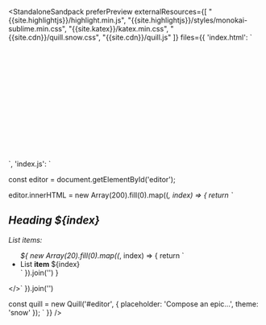 <title>Stress</title>


<StandaloneSandpack
  preferPreview
  externalResources={[
    "{{site.highlightjs}}/highlight.min.js",
    "{{site.highlightjs}}/styles/monokai-sublime.min.css",
    "{{site.katex}}/katex.min.css",
    "{{site.cdn}}/quill.snow.css",
    "{{site.cdn}}/quill.js"
  ]}
  files={{
    'index.html': `
<div id="editor" style="height: 220px">
</div>
<script src="/index.js"></script>
    `,
    'index.js': `

const editor = document.getElementById('editor');

editor.innerHTML = new Array(200).fill(0).map((_, index) => {
  return \`
    <h2>Heading <i>\${index}</i></h2>
    <p>List items:</p>
    <ul>
    \${
      new Array(20).fill(0).map((_, index) => {
        return \`<li>List <strong>item</strong> \${index}</li>\`
      }).join('')
    }
    </ul>
  </>\`
}).join('')

const quill = new Quill('#editor', {
 placeholder: 'Compose an epic...',
 theme: 'snow' 
});
    `
  }}
/>